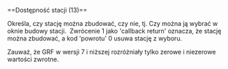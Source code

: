<noinclude>{{pl/Development/NewGRF/inne strony|en=newgrf-specs.tt-wiki.net/wiki/Callback:_Station_availability|pl=pl/Development/NewGRF/NFO Specs/Callback/Station availability}}
</noinclude>==<span id="Station_availability_(13)"></span><span title="Station availability (13)" id="Station_availability_.2813.29">Dostępność stacji (13)</span>==

Określa, czy stację można zbudować, czy nie, tj. Czy można ją wybrać w oknie budowy stacji. &nbsp;Zwrócenie 1 jako <span title='zwrotna wywołania zwrotnego'>'callback return'</span> oznacza, że ​​stację można zbudować, a kod <span title=return>'powrotu'</span> 0 usuwa stację z wyboru.

{{pl/Development/NewGRF/grfTill|7}} Zauważ, że GRF w wersji 7 i niższej rozróżniały tylko zerowe i niezerowe wartości zwrotne.
<!--[[Category:Callbacks]]-->